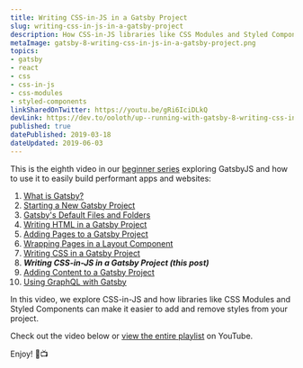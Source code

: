 ```yaml
---
title: Writing CSS-in-JS in a Gatsby Project
slug: writing-css-in-js-in-a-gatsby-project
description: How CSS-in-JS libraries like CSS Modules and Styled Components make it easier to safely add and remove styles.
metaImage: gatsby-8-writing-css-in-js-in-a-gatsby-project.png
topics:
- gatsby
- react
- css
- css-in-js
- css-modules
- styled-components
linkSharedOnTwitter: https://youtu.be/gRi6IciDLkQ
devLink: https://dev.to/ooloth/up--running-with-gatsby-8-writing-css-in-js-in-a-gatsby-project-43e7
published: true
datePublished: 2019-03-18
dateUpdated: 2019-06-03
---
```



This is the eighth video in our [beginner series](https://www.youtube.com/watch?v=jAa1wh5ATm0&list=PLHBEcHVSROXQQhXpNhmiVKKcw72Cc0V-U) exploring GatsbyJS and how to use it to easily build performant apps and websites:

1. [What is Gatsby?](https://www.michaeluloth.com/what-is-gatsby)
2. [Starting a New Gatsby Project](https://www.michaeluloth.com/starting-a-new-gatsby-project)
3. [Gatsby's Default Files and Folders](https://www.michaeluloth.com/gatsbys-default-files-and-folders)
4. [Writing HTML in a Gatsby Project](https://www.michaeluloth.com/writing-html-in-a-gatsby-project)
5. [Adding Pages to a Gatsby Project](https://www.michaeluloth.com/adding-pages-to-a-gatsby-project)
6. [Wrapping Pages in a Layout Component](https://www.michaeluloth.com/wrapping-pages-in-a-layout-component)
7. [Writing CSS in a Gatsby Project](https://www.michaeluloth.com/writing-css-in-a-gatsby-project)
8. **_Writing CSS-in-JS in a Gatsby Project (this post)_**
9. [Adding Content to a Gatsby Project](https://www.michaeluloth.com/adding-content-to-a-gatsby-project)
10. [Using GraphQL with Gatsby](https://www.michaeluloth.com/using-graphql-with-gatsby/)

In this video, we explore CSS-in-JS and how libraries like CSS Modules and Styled Components can make it easier to add and remove styles from your project.

Check out the video below or [view the entire playlist](https://www.youtube.com/watch?v=jAa1wh5ATm0&list=PLHBEcHVSROXQQhXpNhmiVKKcw72Cc0V-U) on YouTube. 

Enjoy! 🎉📺

<VideoEmbed embedURL="https://www.youtube.com/embed/RwUn0Trhyyk" />